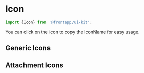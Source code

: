 
<Meta title="Elements/Icon" />

# Icon

```typescript
import {Icon} from '@frontapp/ui-kit';
```

You can click on the icon to copy the IconName for easy usage.

## Generic Icons

<Story id="elements-icon--basic-icons" />

## Attachment Icons

<Story id="elements-icon--attachment-icons" />